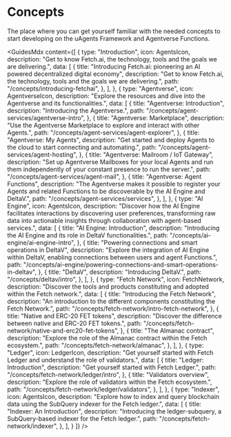 # Concepts

<div className="nx-text-fetch-content">
  The place where you can get yourself familiar with the needed concepts to
  start developing on the uAgents Framework and Agentverse Functions.
</div>


<GuidesMdx content={[
  {
    type: "Introduction",
    icon: AgentsIcon,
    description: "Get to know Fetch.ai, the technology, tools and the goals we are delivering.",
    data: [
      {
        title: "Introducing Fetch.ai: pioneering an AI powered decentralized digital economy",
        description: "Get to know Fetch.ai, the technology, tools and the goals we are delivering.",
        path: "/concepts/introducing-fetchai",
      },
    ],
  },
  {
    type: "Agentverse",
    icon: AgentverseIcon,
    description: "Explore the resources and dive into the Agentverse and its functionalities.",
    data: [
      {
        title: "Agentverse: Introduction",
        description: "Introducing the Agentverse.",
        path: "/concepts/agent-services/agentverse-intro",
      },
      {
        title: "Agentverse: Marketplace",
        description: "Use the Agentverse Marketplace to explore and interact with other Agents.",
        path: "/concepts/agent-services/agent-explorer",
      },
      {
        title: "Agentverse: My Agents",
        description: "Get started and deploy Agents to the cloud to start connecting and automating.",
        path: "/concepts/agent-services/agent-hosting",
      },
      {
        title: "Agentverse: Mailroom / IoT Gateway",
        description: "Set up Agentverse Mailboxes for your local Agents and run them independently of your constant presence to run the server.",
        path: "/concepts/agent-services/agent-mail",
      },
      {
        title: "Agentverse: Agent Functions",
        description: "The Agentverse makes it possible to register your Agents and related Functions to be discoverable by the AI Engine and DeltaV.",
        path: "/concepts/agent-services/services",
      },
    ],
  },
  {
    type: "AI Engine",
    icon: AgentsIcon,
    description: "Discover how the AI Engine facilitates interactions by discovering user preferences, transforming raw data into actionable insights through collaboration with agent-based services.",
    data: [
      {
        title: "AI Engine: Introduction",
        description: "Introducing the AI Engine and its role in DeltaV functionalities.",
        path: "/concepts/ai-engine/ai-engine-intro",
      },
      {
        title: "Powering connections and smart operations in DeltaV",
        description: "Explore the integration of AI Engine within DeltaV, enabling connections between users and agent Functions.",
        path: "/concepts/ai-engine/powering-connections-and-smart-operations-in-deltav",
      },
      {
        title: "DeltaV",
        description: "Introducing DeltaV.",
        path: "/concepts/deltav/intro",
      },
    ],
  },
  {
    type: "Fetch Network",
    icon: FetchNetwork,
    description: "Discover the tools and products constituting and adopted within the Fetch network.",
    data: [
      {
        title: "Introducing the Fetch Network",
        description: "An introduction to the different components constituting the Fetch Network.",
        path: "/concepts/fetch-network/intro-fetch-network",
      },
      {
        title: "Native and ERC-20 FET tokens",
        description: "Discover the difference between native and ERC-20 FET tokens.",
        path: "/concepts/fetch-network/native-and-erc20-fet-tokens",
      },
      {
        title: "The Almanac contract",
        description: "Explore the role of the Almanac contract within the Fetch ecosystem.",
        path: "/concepts/fetch-network/almanac",
      },
    ],
  },
  {
    type: "Ledger",
    icon: LedgerIcon,
    description: "Get yourself started with Fetch Ledger and understand the role of validators.",
    data: [
      {
        title: "Ledger: Introduction",
        description: "Get yourself started with Fetch Ledger.",
        path: "/concepts/fetch-network/ledger/intro",
      },
      {
        title: "Validators overview",
        description: "Explore the role of validators within the Fetch ecosystem.",
        path: "/concepts/fetch-network/ledger/validators",
      },
    ],
  },
  {
    type: "Indexer",
    icon: AgentsIcon,
    description: "Explore how to index and query blockchain data using the SubQuery indexer for the Fetch ledger.",
    data: [
      {
        title: "Indexer: An Introduction",
        description: "Introducing the ledger-subquery, a SubQuery-based indexer for the Fetch ledger.",
        path: "/concepts/fetch-network/indexer",
      },
    ],
  }
]} />

<div className="nx-mb-8"></div>
